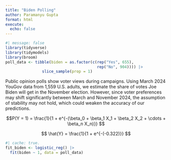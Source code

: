 ```yaml
---
title: "Biden Polling"
author: Paramanyu Gupta
format: html
execute: 
  echo: false
---
```


```r
#| message: false
library(tidyverse)
library(tidymodels)
library(broom)
poll_data <- tibble(biden = as.factor(c(rep("Yes", 655), 
                                        rep("No", 904)))) |> 
                slice_sample(prop = 1)
```

Public opinion polls show voter views during campaigns. Using March 2024 YouGov data from 1,559 U.S. adults, we estimate the share of votes Joe Biden will get in the November election. However, since voter preferences may shift significantly between March and November 2024, the assumption of stability may not hold, which could weaken the accuracy of our predictions.

$$P(Y = 1) = \frac{1}{1 + e^{-(\beta_0 + \beta_1 X_1 + \beta_2 X_2 + \cdots + \beta_n X_n)}}
$$

$$
\hat{Y} = \frac{1}{1 + e^{-(-0.322)}}
$$

```r
#| cache: true.
fit_biden <- logistic_reg() |> 
  fit(biden ~ 1, data = poll_data)
```
